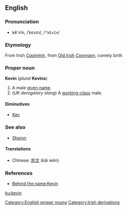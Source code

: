 ==English==
=== Pronunciation ===
*kĕ'vĭn, /ˈkɛvɪn/, /<tt>"kEvIn</tt>/

=== Etymology ===
From Irish ''[[Caoimhín]]'', from [[Old Irish]] ''[[Coemgen]]'', comely birth

=== Proper noun ===
'''Kevin''' (''plural'' '''Kevins''')

#A male [[given name]].
#(''UK derogatory slang'') A [[working-class]] male.

====Diminutives====
*[[Kev]]

===See also===
*[[Sharon]]

====Translations====
*Chinese: [[凯文]] (kǎi wén)

=== References ===
*[http://www.behindthename.com/php/view.php?name=kevin Behind the name:Kevin]

[[Category:English proper nouns]]
[[Category:Irish derivations]]

[[ku:kevin]]